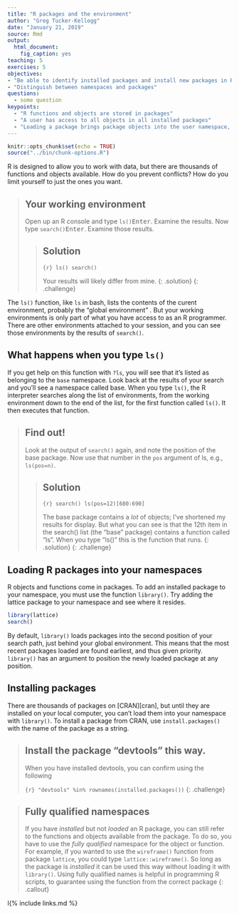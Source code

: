 ```yaml
---
title: "R packages and the environment"
author: "Greg Tucker-Kellogg"
date: "January 21, 2019"
source: Rmd
output: 
  html_document:
    fig_caption: yes
teaching: 5
exercises: 5
objectives:
- "Be able to identify installed packages and install new packages in R"
- "Distinguish between namespaces and packages"
questions:
  - some question
keypoints:
  - "R functions and objects are stored in packages"
  - "A user has access to all objects in all installed packages"
  - "Loading a package brings package objects into the user namespace, which is searched"
---
```


```r
knitr::opts_chunk$set(echo = TRUE)
source("../bin/chunk-options.R")
```

R is designed to allow you to work with data, but there are thousands of functions and objects available. How do you prevent conflicts? How do you limit yourself to just the ones you want. 

> ## Your working environment
>
> Open up an R console and type `ls()`<kbd>Enter</kbd>. Examine the results. Now type `search()`<kbd>Enter</kbd>. Examine those results.
>
> > ## Solution
> >
> > ```{r}
> > ls()
> > search()
> > ```
> >
> > Your results will likely differ from mine.
> {: .solution}
{: .challenge} 

The `ls()` function, like `ls` in bash, lists the contents of the curent environment, probably the "global environment" . But your working environments is only part of what you have access to as an R programmer. There are other environments attached to your session, and you can see those environments by the results of `search()`.

## What happens when you type `ls()`

If you get help on this function with `?ls`, you will see that it's listed as belonging to the `base` namespace. Look back at the results of your search and you'll see a namespace called base. When you type `ls()`, the R interpreter searches along the list of environments, from the working environment down to the end of the list, for the first function called `ls()`. It then executes that function. 

> ## Find out!
>
> Look at the output of `search()` again, and note the position of the base package. Now use that number in the `pos` argument of ls, e.g., `ls(pos=n)`. 
>
> > ## Solution
> >
> > ```{r}
> > search()
> > ls(pos=12)[680:690]
> > ```
> >
> > The base package contains a *lot* of objects; I've shortened my
> > results for display. But what you can see is that the 12th item in the
> > search() list (the "base" package) contains a function called "ls".
> > When you type "ls()" this is the function that runs.
> {: .solution}
{: .challenge}

## Loading R packages into your namespaces

R objects and functions come in packages. To add an installed package to your namespace, you must use the function `library()`. Try adding the lattice package to your namespace and see where it resides.

```r
library(lattice)
search()
```

By default, `library()` loads packages into the second position of your search path, just behind your global environment. This means that the most recent packages loaded are found earliest, and thus given priority. `library()` has an argument to position the newly loaded package at any position.


## Installing packages

There are thousands of packages on [CRAN][cran], but until they are installed on your local computer, you can't load them into your namespace with `library()`. To install a package from CRAN, use `install.packages()` with the name of the package as a string.

> ## Install the package "devtools" this way.
> 
> When you have installed devtools, you can confirm using the following
> 
> ```{r}
> "devtools" %in% rownames(installed.packages())
> ```
{: .challenge}

> ## Fully qualified namespaces
> 
> If you have *installed* but not *loaded* an R package, you can still refer to the functions and
> objects available from the package. To do so, you have to use the *fully qualified* namespace for
> the object or function. For example, if you wanted to use the `wireframe()` function from package
> `lattice`, you could type `lattice::wireframe()`. So long as the package is *installed* it can be
> used this way without loading it with `library()`. Using fully qualified names is helpful in
> programming R scripts, to guarantee using the function from the correct package
{: .callout}

l{% include links.md %}
